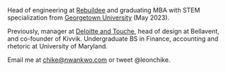 
Head of engineering at <a href="https://app.rebuildee.com" target="_blank">Rebuildee</a> and graduating MBA with STEM specialization from <a href="https://www.georgetown.edu/" target="_blank">Georgetown University</a> (May 2023).

Previously, manager at <a href="https://www2.deloitte.com/us/en.html" target="_blank">Deloitte and Touche</a>, head of design at Bellavent, and co-founder of Kivvik.
Undergraduate BS in Finance, accounting and rhetoric at University of Maryland.

Email me at chike@nwankwo.com or tweet @leonchike.
